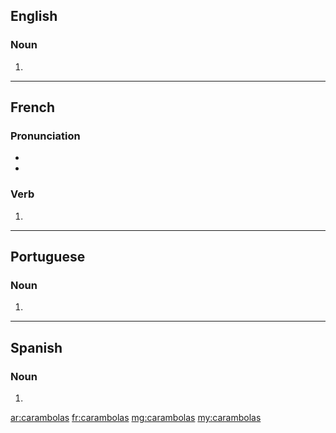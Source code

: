 ==English==

===Noun===
{{head|en|plural}}

# {{plural of|carambola|lang=en}}

----

==French==

===Pronunciation===
* {{IPA|lang=fr|/ka.ʁɑ̃.bɔ.la/}}
* {{homophones|lang=fr|carambola|carambolât}}

===Verb===
{{fr-verb-form}}

# {{conjugation of|caramboler||2|s|[[past historic]]|lang=fr}}

----

==Portuguese==

===Noun===
{{head|pt|plural}} {{f}}

# {{plural of|carambola|lang=pt}}

----

==Spanish==

===Noun===
{{head|es|noun form|g=f-p}}

# {{plural of|carambola|lang=es}}

[[ar:carambolas]]
[[fr:carambolas]]
[[mg:carambolas]]
[[my:carambolas]]